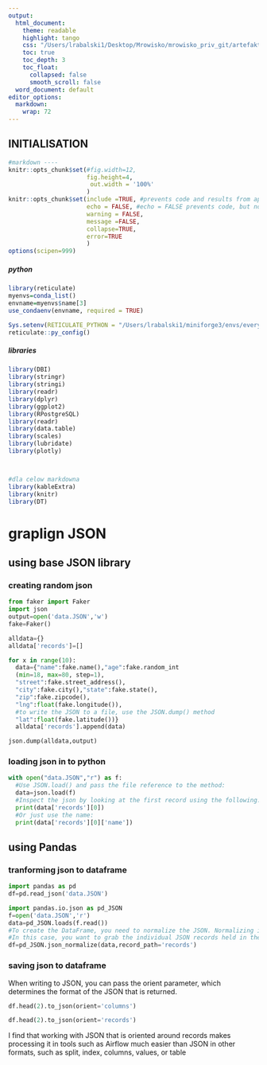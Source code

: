 ```yaml
---
output:
  html_document:
    theme: readable
    highlight: tango
    css: "/Users/lrabalski1/Desktop/Mrowisko/mrowisko_priv_git/artefakty/0_analiza/style.css"
    toc: true
    toc_depth: 3
    toc_float: 
      collapsed: false
      smooth_scroll: false
  word_document: default
editor_options: 
  markdown: 
    wrap: 72
---
```


<style type="text/css">
.main-container {
  max-width: 100% !important;
  margin: auto;
}
</style>

<!-- themes -->
<!-- Valid themes include default, bootstrap, cerulean, cosmo, darkly, flatly, journal, lumen, paper, readable, sandstone, simplex, spacelab, united, and yeti. -->

<!-- highlight -->
<!-- Supported styles include default, tango, pygments, kate, monochrome, espresso, zenburn, haddock, breezedark, and textmate -->


::: white
# INITIALISATION

```r

#markdown ----
knitr::opts_chunk$set(#fig.width=12, 
                      fig.height=4,
                       out.width = '100%'
                      ) 
knitr::opts_chunk$set(include =TRUE, #prevents code and results from appearing in the finished file. R Markdown still runs the code in the chunk, and the results can be used by other chunks.
                      echo = FALSE, #echo = FALSE prevents code, but not the results from appearing in the finished file. This is a useful way to embed figures.
                      warning = FALSE,
                      message =FALSE,
                      collapse=TRUE,
                      error=TRUE
                      )
options(scipen=999)
```

##### python
```r
library(reticulate)
myenvs=conda_list()
envname=myenvs$name[3]
use_condaenv(envname, required = TRUE)

Sys.setenv(RETICULATE_PYTHON = "/Users/lrabalski1/miniforge3/envs/everyday_use/bin/python")
reticulate::py_config()
```


##### libraries
```r
library(DBI)
library(stringr)
library(stringi)
library(readr)
library(dplyr)
library(ggplot2)
library(RPostgreSQL)
library(readr)
library(data.table)
library(scales)
library(lubridate)
library(plotly)



#dla celow markdowna
library(kableExtra)
library(knitr)
library(DT)
```
:::

# graplign JSON 

## using base JSON library

### creating random json
```python

from faker import Faker
import json
output=open('data.JSON','w')
fake=Faker()

alldata={}
alldata['records']=[]

for x in range(10):
  data={"name":fake.name(),"age":fake.random_int
  (min=18, max=80, step=1),
  "street":fake.street_address(),
  "city":fake.city(),"state":fake.state(),
  "zip":fake.zipcode(),
  "lng":float(fake.longitude()),
  #to write the JSON to a file, use the JSON.dump() method
  "lat":float(fake.latitude())}
  alldata['records'].append(data)

json.dump(alldata,output)
```

### loading json in to python
```python
with open("data.JSON","r") as f:
  #Use JSON.load() and pass the file reference to the method:
  data=json.load(f)
  #Inspect the json by looking at the first record using the following:
  print(data['records'][0])
  #Or just use the name:
  print(data['records'][0]['name'])

```

## using Pandas
### tranforming json to dataframe
```python
import pandas as pd
df=pd.read_json('data.JSON')

import pandas.io.json as pd_JSON
f=open('data.JSON','r')
data=pd_JSON.loads(f.read())
#To create the DataFrame, you need to normalize the JSON. Normalizing is how you can flatten the JSON to fit in a table. 
#In this case, you want to grab the individual JSON records held in the records dictionary. 
df=pd_JSON.json_normalize(data,record_path='records')
```

### saving json to dataframe

When writing to JSON, you can pass the orient parameter, which determines the format of the JSON that is returned.
```python
df.head(2).to_json(orient='columns')

df.head(2).to_json(orient='records')

```

I find that working with JSON that is oriented around records makes processing it in tools such as Airflow much easier than JSON in other formats, such as split, index, columns, values, or table